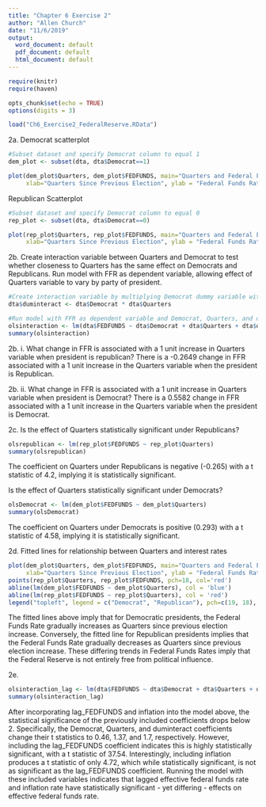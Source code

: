 ```yaml
---
title: "Chapter 6 Exercise 2"
author: "Allen Church"
date: "11/6/2019"
output:
  word_document: default
  pdf_document: default
  html_document: default
---
```


```r
require(knitr)
require(haven)

opts_chunk$set(echo = TRUE)
options(digits = 3)

load("Ch6_Exercise2_FederalReserve.RData")
```

2a.
Democrat scatterplot
```r
#Subset dataset and specify Democrat column to equal 1
dem_plot <- subset(dta, dta$Democrat==1)

plot(dem_plot$Quarters, dem_plot$FEDFUNDS, main="Quarters and Federal Funds Rate: Democrats",
     xlab="Quarters Since Previous Election", ylab = "Federal Funds Rate (%)", pch = 19, col='blue')
```

Republican Scatterplot
```r
#Subset dataset and specify Democrat column to equal 0
rep_plot <- subset(dta, dta$Democrat==0)

plot(rep_plot$Quarters, rep_plot$FEDFUNDS, main="Quarters and Federal Funds Rate: Republicans",
     xlab="Quarters Since Previous Election", ylab = "Federal Funds Rate (%)", pch = 19, col = "red")
```

2b. Create interaction variable between Quarters and Democrat to test whether closeness to Quarters has the same effect on Democrats and Republicans. Run model with FFR as dependent variable, allowing effect of Quarters variable to vary by party of president.
```r
#Create interaction variable by multiplying Democrat dummy variable with Quarters
dta$duminteract <- dta$Democrat * dta$Quarters

#Run model with FFR as dependent variable and Democrat, Quarters, and duminteract as independent variables
olsinteraction <- lm(dta$FEDFUNDS ~ dta$Democrat + dta$Quarters + dta$duminteract)
summary(olsinteraction)
```

2b. i. What change in FFR is associated with a 1 unit increase in Quarters variable when president is republican?
There is a -0.2649 change in FFR associated with a 1 unit increase in the Quarters variable when the president is Republican.

2b. ii. What change in FFR is associated with a 1 unit increase in Quarters variable when president is Democrat?
There is a 0.5582 change in FFR associated with a 1 unit increase in the Quarters variable when the president is Democrat.

2c. Is the effect of Quarters statistically significant under Republicans?
```r
olsrepublican <- lm(rep_plot$FEDFUNDS ~ rep_plot$Quarters)
summary(olsrepublican)
```
The coefficient on Quarters under Republicans is negative (-0.265) with a t statistic of 4.2, implying it is statistically significant.

Is the effect of Quarters statistically significant under Democrats?
```r
olsDemocrat <- lm(dem_plot$FEDFUNDS ~ dem_plot$Quarters)
summary(olsDemocrat)
```
The coefficient on Quarters under Democrats is positive (0.293) with a t statistic of 4.58, implying it is statistically significant.


2d. Fitted lines for relationship between Quarters and interest rates
```r
plot(dem_plot$Quarters, dem_plot$FEDFUNDS, main="Quarters and Federal Funds Rate",
     xlab="Quarters Since Previous Election", ylab = "Federal Funds Rate (%)", pch=19, col='blue')
points(rep_plot$Quarters, rep_plot$FEDFUNDS, pch=18, col='red')
abline(lm(dem_plot$FEDFUNDS ~ dem_plot$Quarters), col = 'blue')
abline(lm(rep_plot$FEDFUNDS ~ rep_plot$Quarters), col = 'red')
legend("topleft", legend = c("Democrat", "Republican"), pch=c(19, 18), col=c("blue", "red"))
```
The fitted lines above imply that for Democratic presidents, the Federal Funds Rate gradually increases as Quarters since previous election increase. Conversely, the fitted line for Republican presidents implies that the Federal Funds Rate gradually decreases as Quarters since previous election increase. These differing trends in Federal Funds Rates imply that the Federal Reserve is not entirely free from political influence.

2e. 
```r
olsinteraction_lag <- lm(dta$FEDFUNDS ~ dta$Democrat + dta$Quarters + dta$duminteract + dta$lag_FEDFUNDS + dta$inflation)
summary(olsinteraction_lag)
```

After incorporating lag_FEDFUNDS and inflation into the model above, the statistical significance of the previously included coefficients drops below 2. Specifically, the Democrat, Quarters, and duminteract coefficients change their t statistics to 0.46, 1.37, and 1.7, respectively. However, including the lag_FEDFUNDS coefficient indicates this is highly statistically significant, with a t statistic of 37.54. Interestingly, including inflation produces a t statistic of only 4.72, which while statistically significant, is not as significant as the lag_FEDFUNDS coefficient. Running the model with these included variables indicates that lagged effective federal funds rate and inflation rate have statistically significant - yet differing - effects on effective federal funds rate.